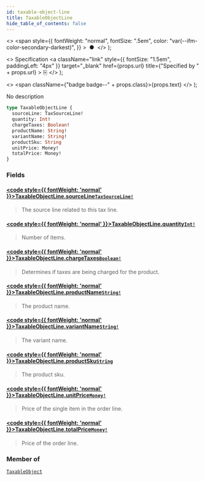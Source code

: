 ```yaml
---
id: taxable-object-line
title: TaxableObjectLine
hide_table_of_contents: false
---
```


  <>
    <span
      style={{
        fontWeight: "normal",
        fontSize: ".5em",
        color: "var(--ifm-color-secondary-darkest)",
      }}
    >
      &nbsp;●&nbsp;
    </span>
  </>
);

  <>
    Specification
    <a
      className="link"
      style={{ fontSize: "1.5em", paddingLeft: "4px" }}
      target="\_blank"
      href={props.url}
      title={"Specified by " + props.url}
    >
      ⎘
    </a>
  </>
);

  <>
    <span className={"badge badge--" + props.class}>{props.text}</span>
  </>
);

No description

```graphql
type TaxableObjectLine {
  sourceLine: TaxSourceLine!
  quantity: Int!
  chargeTaxes: Boolean!
  productName: String!
  variantName: String!
  productSku: String
  unitPrice: Money!
  totalPrice: Money!
}
```

### Fields

#### [<code style={{ fontWeight: 'normal' }}>TaxableObjectLine.<b>sourceLine</b></code>](#)<Bullet />[`TaxSourceLine!`](../../../api-reference/miscellaneous/unions/tax-source-line) <Badge class="secondary" text="non-null"/> <Badge class="secondary" text="union"/> <Badge class="secondary" text="miscellaneous"/>

> The source line related to this tax line.

#### [<code style={{ fontWeight: 'normal' }}>TaxableObjectLine.<b>quantity</b></code>](#)<Bullet />[`Int!`](../../../api-reference/miscellaneous/scalars/int) <Badge class="secondary" text="non-null"/> <Badge class="secondary" text="scalar"/> <Badge class="secondary" text="miscellaneous"/>

> Number of items.

#### [<code style={{ fontWeight: 'normal' }}>TaxableObjectLine.<b>chargeTaxes</b></code>](#)<Bullet />[`Boolean!`](../../../api-reference/miscellaneous/scalars/boolean) <Badge class="secondary" text="non-null"/> <Badge class="secondary" text="scalar"/> <Badge class="secondary" text="miscellaneous"/>

> Determines if taxes are being charged for the product.

#### [<code style={{ fontWeight: 'normal' }}>TaxableObjectLine.<b>productName</b></code>](#)<Bullet />[`String!`](../../../api-reference/miscellaneous/scalars/string) <Badge class="secondary" text="non-null"/> <Badge class="secondary" text="scalar"/> <Badge class="secondary" text="miscellaneous"/>

> The product name.

#### [<code style={{ fontWeight: 'normal' }}>TaxableObjectLine.<b>variantName</b></code>](#)<Bullet />[`String!`](../../../api-reference/miscellaneous/scalars/string) <Badge class="secondary" text="non-null"/> <Badge class="secondary" text="scalar"/> <Badge class="secondary" text="miscellaneous"/>

> The variant name.

#### [<code style={{ fontWeight: 'normal' }}>TaxableObjectLine.<b>productSku</b></code>](#)<Bullet />[`String`](../../../api-reference/miscellaneous/scalars/string) <Badge class="secondary" text="scalar"/> <Badge class="secondary" text="miscellaneous"/>

> The product sku.

#### [<code style={{ fontWeight: 'normal' }}>TaxableObjectLine.<b>unitPrice</b></code>](#)<Bullet />[`Money!`](../../../api-reference/miscellaneous/objects/money) <Badge class="secondary" text="non-null"/> <Badge class="secondary" text="object"/> <Badge class="secondary" text="miscellaneous"/>

> Price of the single item in the order line.

#### [<code style={{ fontWeight: 'normal' }}>TaxableObjectLine.<b>totalPrice</b></code>](#)<Bullet />[`Money!`](../../../api-reference/miscellaneous/objects/money) <Badge class="secondary" text="non-null"/> <Badge class="secondary" text="object"/> <Badge class="secondary" text="miscellaneous"/>

> Price of the order line.

### Member of

[`TaxableObject`](../../../api-reference/taxes/objects/taxable-object) <Badge class="secondary" text="object"/>
